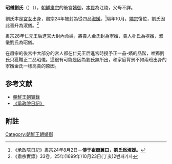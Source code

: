 '''昭儀劉氏'''（'''{{lang|ko|소의유씨}}'''）（{{bd|？||1707年|}}），[[朝鮮肅宗|朝鮮肅宗]]的後宮[[嬪御|嬪御]]，[[本貫|本貫]]為江陵，父母不詳。

劉氏本是[[宮女|宮女]]出身，肅宗24年被封為從四品[[淑媛|淑媛]]。<ref>《承政院日記》肅宗24年8月2日－'''傳于崔商翼曰，劉氏爲淑媛。'''</ref>隔年10月，[[朝鮮端宗|端宗]]復位，劉氏因此晉升為淑儀。<ref>《肅宗實錄》33卷，25年(1699年)10月23日(丁亥)2번째기사</ref>

肅宗28年仁元王后進宮大封內命婦，將貴人金氏封為寧嬪，貴人朴氏為䄙嬪，淑儀劉氏為昭儀。

在肅宗的後宮中大部分的宮人都在仁元王后進宮時授予正一品-嬪的品階，唯獨劉氏只獲贈正二品昭儀。這很有可能是因為劉氏無所出，和家庭背景不如兩班出身的寧嬪金氏一樣高貴的原因。

==参考文献==
*[http://sillok.history.go.kr/main/main.jsp 朝鮮王朝實錄] {{Wayback|url=http://sillok.history.go.kr/main/main.jsp |date=20150905161523 }}
*[http://sjw.history.go.kr/main/main.jsp 《承政院日記》] {{Wayback|url=http://sjw.history.go.kr/main/main.jsp |date=20140906210340 }}

==附註==
{{reflist}}

[[Category:朝鮮王朝嬪御|Category:朝鮮王朝嬪御]]